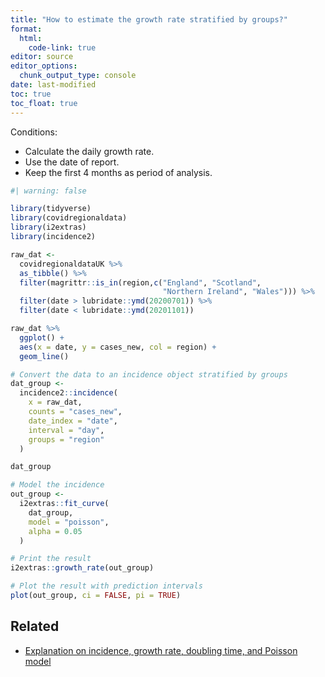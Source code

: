 ```yaml
---
title: "How to estimate the growth rate stratified by groups?"
format: 
  html:
    code-link: true
editor: source
editor_options: 
  chunk_output_type: console
date: last-modified
toc: true
toc_float: true
---
```


Conditions:

- Calculate the daily growth rate.
- Use the date of report.
- Keep the first 4 months as period of analysis.

```r
#| warning: false

library(tidyverse)
library(covidregionaldata)
library(i2extras)
library(incidence2)

raw_dat <- 
  covidregionaldataUK %>% 
  as_tibble() %>% 
  filter(magrittr::is_in(region,c("England", "Scotland", 
                                  "Northern Ireland", "Wales"))) %>% 
  filter(date > lubridate::ymd(20200701)) %>%
  filter(date < lubridate::ymd(20201101))

raw_dat %>%
  ggplot() +
  aes(x = date, y = cases_new, col = region) +
  geom_line()

# Convert the data to an incidence object stratified by groups
dat_group <- 
  incidence2::incidence(
    x = raw_dat, 
    counts = "cases_new",
    date_index = "date",
    interval = "day",
    groups = "region"
  )

dat_group

# Model the incidence
out_group <- 
  i2extras::fit_curve(
    dat_group, 
    model = "poisson", 
    alpha = 0.05
  )

# Print the result
i2extras::growth_rate(out_group)

# Plot the result with prediction intervals
plot(out_group, ci = FALSE, pi = TRUE)
```

## Related

- [Explanation on incidence, growth rate, doubling time, and Poisson model](https://www.reconlearn.org/slides/outbreak-statistics/outbreak-statistics.html#28)
